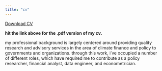 ```yaml
---
title: "cv"
---
```


<a href="CV.pdf#" class="download" title="Download CV as PDF">Download CV</a>			

**hit the link above for the .pdf version of my cv.**

my professional background is largely centered around providing quality research and advisory services in the area of climate finance and policy to governments and organizations. through this work, i've occupied a number of different roles, which have required me to contribute as a policy researcher, financial analyst, data engineer, and econometrician.

